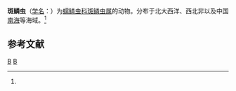 {{Speciesbox
| taxon = Panthalis oerstedi
| image = Panthalis oerstedi 001.png
| binomial_authority = (Kinberg, 1856)<ref name='id10453'>{{cite web| url =http://www.bioinfo.cn/db05/BjdwSpecies.php?action=view&id=10453| title =斑鳞虫| work =《中国动物物种编目数据库》| publisher =中国科学院微生物研究所| author =中国科学院动物研究所| accessdate =2009-04-16| deadurl =yes| archiveurl =https://web.archive.org/web/20160305035916/http://www.bioinfo.cn/db05/BjdwSpecies.php?action=view&id=10453| archivedate =2016-03-05}}</ref>
}}

'''斑鳞虫'''（[[学名|学名]]：{{lang|la|''Panthalis oerstedi''}}）为[[蠕鳞虫科|蠕鳞虫科]][[斑鳞虫属|斑鳞虫属]]的动物。分布于北大西洋、西北非以及中国[[南海|南海]]等海域。<ref name='id10453'/>

== 参考文献 ==
{{reflist}}

{{Taxonbar|from=Q637864}}

[[Category:斑鳞虫属|B]]
[[Category:1856年描述的动物|B]]


{{环节动物小作品}}